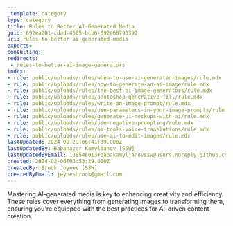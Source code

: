 ```yaml
---
_template: category
type: category
title: Rules to Better AI-Generated Media
guid: 692ea201-cdad-4505-bcb6-092e68793392
uri: rules-to-better-ai-generated-media
experts:
consulting:
redirects:
 - rules-to-better-ai-image-generators
index:
- rule: public/uploads/rules/when-to-use-ai-generated-images/rule.mdx
- rule: public/uploads/rules/how-to-generate-an-ai-image/rule.mdx
- rule: public/uploads/rules/the-best-ai-image-generators/rule.mdx
- rule: public/uploads/rules/photoshop-generative-fill/rule.mdx
- rule: public/uploads/rules/write-an-image-prompt/rule.mdx
- rule: public/uploads/rules/use-parameters-in-your-image-prompts/rule.mdx
- rule: public/uploads/rules/generate-ui-mockups-with-ai/rule.mdx
- rule: public/uploads/rules/use-negative-prompting/rule.mdx
- rule: public/uploads/rules/ai-tools-voice-translations/rule.mdx
- rule: public/uploads/rules/use-ai-to-edit-images/rule.mdx
lastUpdated: 2024-09-29T06:41:39.000Z
lastUpdatedBy: Babanazar Kamyljanov [SSW]
lastUpdatedByEmail: 138548013+babakamyljanovssw@users.noreply.github.com
created: 2024-02-06T03:53:39.000Z
createdBy: Brook Jeynes [SSW]
createdByEmail: jeynesbrook@gmail.com
---
```


Mastering AI-generated media is key to enhancing creativity and efficiency. These rules cover everything from generating images to transforming them, ensuring you're equipped with the best practices for AI-driven content creation.
